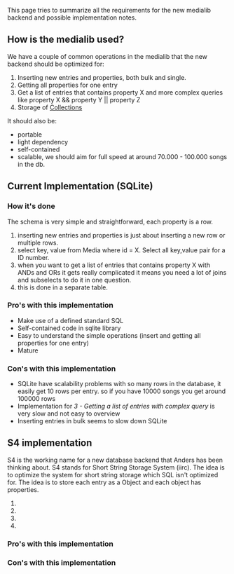 This page tries to summarize all the requirements for the new medialib backend and possible implementation notes.

== How is the medialib used? ==
We have a couple of common operations in the medialib that the new backend should be optimized for:

# Inserting new entries and properties, both bulk and single.
# Getting all properties for one entry
# Get a list of entries that contains property X and more complex queries like property X && property Y || property Z
# Storage of [[Collections]]

It should also be:

* portable
* light dependency
* self-contained
* scalable, we should aim for full speed at around 70.000 - 100.000 songs in the db.

== Current Implementation (SQLite) ==

=== How it's done ===

The schema is very simple and straightforward, each property is a row. 

# inserting new entries and properties is just about inserting a new row or multiple rows.
# select key, value from Media where id = X. Select all key,value pair for a ID number.
# when you want to get a list of entries that contains property X with ANDs and ORs it gets really complicated it means you need a lot of joins and subselects to do it in one question.
# this is done in a separate table.

=== Pro's with this implementation ===
* Make use of a defined standard SQL
* Self-contained code in sqlite library
* Easy to understand the simple operations (insert and getting all properties for one entry)
* Mature

=== Con's with this implementation ===
* SQLite have scalability problems with so many rows in the database, it easily get 10 rows per entry. so if you have 10000 songs you get around 100000 rows
* Implementation for ''3 - Getting a list of entries with complex query'' is very slow and not easy to overview
* Inserting entries in bulk seems to slow down SQLite

== S4 implementation ==

S4 is the working name for a new database backend that Anders has been thinking about. S4 stands for Short String Storage System (iirc). The idea is to optimize the system for short string storage which SQL isn't optimized for. The idea is to store each entry as a Object and each object has properties.

#
#
#
#

=== Pro's with this implementation ===

=== Con's with this implementation ===